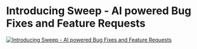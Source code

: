 # Introducing Sweep - AI powered Bug Fixes and Feature Requests

[![Introducing Sweep - AI powered Bug Fixes and Feature Requests](http://img.youtube.com/vi/WBVna_ow8vo/0.jpg)](http://www.youtube.com/watch?v=WBVna_ow8vo "Introducing Sweep - AI powered Bug Fixes and Feature Requests")
